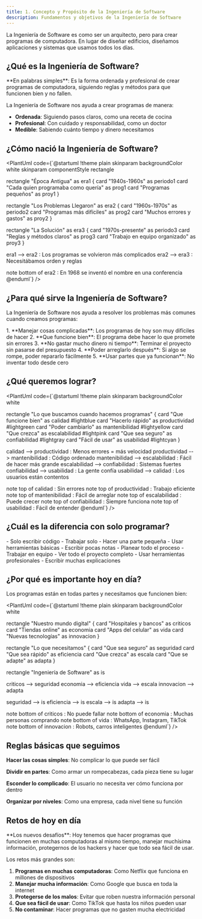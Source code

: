 ```yaml
---
title: 1. Concepto y Propósito de la Ingeniería de Software
description: Fundamentos y objetivos de la Ingeniería de Software
---
```




La Ingeniería de Software es como ser un arquitecto, pero para crear programas de computadora. En lugar de diseñar edificios, diseñamos aplicaciones y sistemas que usamos todos los días.

## ¿Qué es la Ingeniería de Software?

<Aside type="tip">
**En palabras simples**: Es la forma ordenada y profesional de crear programas de computadora, siguiendo reglas y métodos para que funcionen bien y no fallen.
</Aside>

La Ingeniería de Software nos ayuda a crear programas de manera:
- **Ordenada**: Siguiendo pasos claros, como una receta de cocina
- **Profesional**: Con cuidado y responsabilidad, como un doctor
- **Medible**: Sabiendo cuánto tiempo y dinero necesitamos

## ¿Cómo nació la Ingeniería de Software?

<PlantUml code={`@startuml
!theme plain
skinparam backgroundColor white
skinparam componentStyle rectangle

rectangle "Época Antigua" as era1 {
  card "1940s-1960s" as periodo1
  card "Cada quien programaba como quería" as prog1
  card "Programas pequeños" as proy1
}

rectangle "Los Problemas Llegaron" as era2 {
  card "1960s-1970s" as periodo2
  card "Programas más difíciles" as prog2
  card "Muchos errores y gastos" as proy2
}

rectangle "La Solución" as era3 {
  card "1970s-presente" as periodo3
  card "Reglas y métodos claros" as prog3
  card "Trabajo en equipo organizado" as proy3
}

era1 --> era2 : Los programas se volvieron más complicados
era2 --> era3 : Necesitábamos orden y reglas

note bottom of era2 : En 1968 se inventó el nombre en una conferencia
@enduml`} />

## ¿Para qué sirve la Ingeniería de Software?

La Ingeniería de Software nos ayuda a resolver los problemas más comunes cuando creamos programas:

<Steps>
1. **Manejar cosas complicadas**: Los programas de hoy son muy difíciles de hacer
2. **Que funcione bien**: El programa debe hacer lo que promete sin errores
3. **No gastar mucho dinero ni tiempo**: Terminar el proyecto sin pasarse del presupuesto
4. **Poder arreglarlo después**: Si algo se rompe, poder repararlo fácilmente
5. **Usar partes que ya funcionan**: No inventar todo desde cero
</Steps>

## ¿Qué queremos lograr?

<PlantUml code={`@startuml
!theme plain
skinparam backgroundColor white

rectangle "Lo que buscamos cuando hacemos programas" {
  card "Que funcione bien" as calidad #lightblue
  card "Hacerlo rápido" as productividad #lightgreen
  card "Poder cambiarlo" as mantenibilidad #lightyellow
  card "Que crezca" as escalabilidad #lightpink
  card "Que sea seguro" as confiabilidad #lightgray
  card "Fácil de usar" as usabilidad #lightcyan
}

calidad --> productividad : Menos errores = más velocidad
productividad --> mantenibilidad : Código ordenado
mantenibilidad --> escalabilidad : Fácil de hacer más grande
escalabilidad --> confiabilidad : Sistemas fuertes
confiabilidad --> usabilidad : La gente confía
usabilidad --> calidad : Los usuarios están contentos

note top of calidad : Sin errores
note top of productividad : Trabajo eficiente
note top of mantenibilidad : Fácil de arreglar
note top of escalabilidad : Puede crecer
note top of confiabilidad : Siempre funciona
note top of usabilidad : Fácil de entender
@enduml`} />

## ¿Cuál es la diferencia con solo programar?

<Tabs>
<TabItem label="Solo Programar">
- Solo escribir código
- Trabajar solo
- Hacer una parte pequeña
- Usar herramientas básicas
- Escribir pocas notas
</TabItem>
<TabItem label="Ingeniería de Software">
- Planear todo el proceso
- Trabajar en equipo
- Ver todo el proyecto completo
- Usar herramientas profesionales
- Escribir muchas explicaciones
</TabItem>
</Tabs>

## ¿Por qué es importante hoy en día?

Los programas están en todas partes y necesitamos que funcionen bien:

<PlantUml code={`@startuml
!theme plain
skinparam backgroundColor white

rectangle "Nuestro mundo digital" {
  card "Hospitales y bancos" as criticos
  card "Tiendas online" as economia
  card "Apps del celular" as vida
  card "Nuevas tecnologías" as innovacion
}

rectangle "Lo que necesitamos" {
  card "Que sea seguro" as seguridad
  card "Que sea rápido" as eficiencia
  card "Que crezca" as escala
  card "Que se adapte" as adapta
}

rectangle "Ingeniería de Software" as is

criticos --> seguridad
economia --> eficiencia
vida --> escala
innovacion --> adapta

seguridad --> is
eficiencia --> is
escala --> is
adapta --> is

note bottom of criticos : No puede fallar
note bottom of economia : Muchas personas comprando
note bottom of vida : WhatsApp, Instagram, TikTok
note bottom of innovacion : Robots, carros inteligentes
@enduml`} />

## Reglas básicas que seguimos

<Badge text="Regla 1" variant="tip" /> **Hacer las cosas simples**: No complicar lo que puede ser fácil

<Badge text="Regla 2" variant="note" /> **Dividir en partes**: Como armar un rompecabezas, cada pieza tiene su lugar

<Badge text="Regla 3" variant="caution" /> **Esconder lo complicado**: El usuario no necesita ver cómo funciona por dentro

<Badge text="Regla 4" variant="success" /> **Organizar por niveles**: Como una empresa, cada nivel tiene su función

## Retos de hoy en día

<Aside type="caution">
**Los nuevos desafíos**: Hoy tenemos que hacer programas que funcionen en muchas computadoras al mismo tiempo, manejar muchísima información, protegernos de los hackers y hacer que todo sea fácil de usar.
</Aside>

Los retos más grandes son:

1. **Programas en muchas computadoras**: Como Netflix que funciona en millones de dispositivos
2. **Manejar mucha información**: Como Google que busca en toda la internet
3. **Protegerse de los malos**: Evitar que roben nuestra información personal
4. **Que sea fácil de usar**: Como TikTok que hasta los niños pueden usar
5. **No contaminar**: Hacer programas que no gasten mucha electricidad

